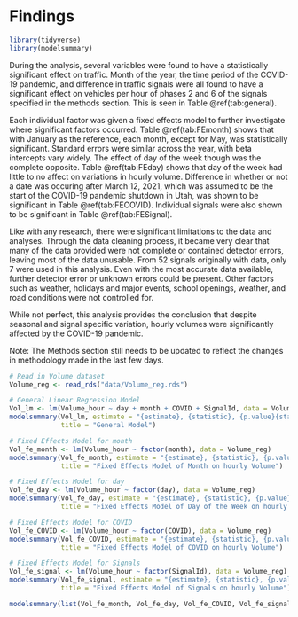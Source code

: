 # Findings
```r
library(tidyverse)
library(modelsummary)
```
During the analysis, several variables were found to have a statistically significant effect on traffic. Month of the year, the time period of the COVID-19 pandemic, and difference in traffic signals were all found to have a significant effect on vehicles per hour of phases 2 and 6 of the signals specified in the methods section. This is seen in Table \@ref(tab:general).

Each individual factor was given a fixed effects model to further investigate where significant factors occurred. Table \@ref(tab:FEmonth) shows that with January as the reference, each month, except for May, was statistically significant. Standard errors were similar across the year, with beta intercepts vary widely. The effect of day of the week though was the complete opposite. Table \@ref(tab:FEday) shows that day of the week had little to no affect on variations in hourly volume. Difference in whether or not a date was occuring after March 12, 2021, which was assumed to be the start of the COVID-19 pandemic shutdown in Utah, was shown to be significant in Table \@ref(tab:FECOVID). Individual signals were also shown to be significant in Table \@ref(tab:FESignal).

Like with any research, there were significant limitations to the data and analyses. Through the data cleaning process, it became very clear that many of the data provided were not complete or contained detector errors, leaving most of the data unusable. From 52 signals originally with data, only 7 were used in this analysis. Even with the most accurate data available, further detector error or unknown errors could be present. Other factors such as weather, holidays and major events, school openings, weather, and road conditions were not controlled for.

While not perfect, this analysis provides the conclusion that despite seasonal and signal specific variation, hourly volumes were significantly affected by the COVID-19 pandemic.

Note: The Methods section still needs to be updated to reflect the changes in methodology made in the last few days.

```r
# Read in Volume dataset
Volume_reg <- read_rds("data/Volume_reg.rds")

# General Linear Regression Model
Vol_lm <- lm(Volume_hour ~ day + month + COVID + SignalId, data = Volume_reg)
modelsummary(Vol_lm, estimate = "{estimate}, {statistic}, {p.value}{stars}", 
             title = "General Model")
```

```r
# Fixed Effects Model for month
Vol_fe_month <- lm(Volume_hour ~ factor(month), data = Volume_reg)
modelsummary(Vol_fe_month, estimate = "{estimate}, {statistic}, {p.value}{stars}", 
             title = "Fixed Effects Model of Month on hourly Volume")
```

```r
# Fixed Effects Model for day
Vol_fe_day <- lm(Volume_hour ~ factor(day), data = Volume_reg)
modelsummary(Vol_fe_day, estimate = "{estimate}, {statistic}, {p.value}{stars}", 
             title = "Fixed Effects Model of Day of the Week on hourly Volume")
```

```r
# Fixed Effects Model for COVID
Vol_fe_COVID <- lm(Volume_hour ~ factor(COVID), data = Volume_reg)
modelsummary(Vol_fe_COVID, estimate = "{estimate}, {statistic}, {p.value}{stars}", 
             title = "Fixed Effects Model of COVID on hourly Volume")
```

```r
# Fixed Effects Model for Signals
Vol_fe_signal <- lm(Volume_hour ~ factor(SignalId), data = Volume_reg)
modelsummary(Vol_fe_signal, estimate = "{estimate}, {statistic}, {p.value}{stars}", 
             title = "Fixed Effects Model of Signals on hourly Volume")
```


```r
modelsummary(list(Vol_fe_month, Vol_fe_day, Vol_fe_COVID, Vol_fe_signal), estimate = "{estimate}, {statistic}, {p.value}{stars}")
```

